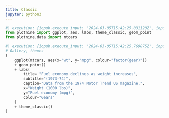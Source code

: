```yaml
---
title: Classic
jupyter: python3
---
```


```python
#| execution: {iopub.execute_input: '2024-03-05T15:42:25.031120Z', iopub.status.busy: '2024-03-05T15:42:25.030820Z', iopub.status.idle: '2024-03-05T15:42:25.766541Z', shell.execute_reply: '2024-03-05T15:42:25.765947Z'}
from plotnine import ggplot, aes, labs, theme_classic, geom_point
from plotnine.data import mtcars
```



```python
#| execution: {iopub.execute_input: '2024-03-05T15:42:25.769875Z', iopub.status.busy: '2024-03-05T15:42:25.769607Z', iopub.status.idle: '2024-03-05T15:42:27.286015Z', shell.execute_reply: '2024-03-05T15:42:27.285436Z'}
# Gallery, themes
(
    ggplot(mtcars, aes(x="wt", y="mpg", colour="factor(gear)"))
    + geom_point()
    + labs(
        title= "Fuel economy declines as weight increases",
        subtitle="(1973-74)",
        caption="Data from the 1974 Motor Trend US magazine.",
        x="Weight (1000 lbs)",
        y="Fuel economy (mpg)",
        colour="Gears"
    )
    + theme_classic()
)
```

